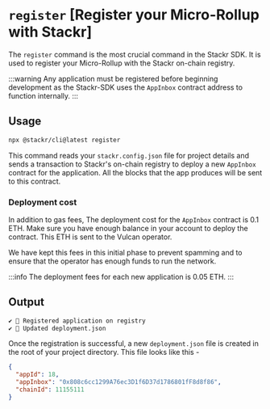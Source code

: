 # `register` [Register your Micro-Rollup with Stackr]

The `register` command is the most crucial command in the Stackr SDK. It is used to register your Micro-Rollup with the Stackr on-chain registry.

:::warning
Any application must be registered before beginning development as the Stackr-SDK uses the `AppInbox` contract address to function internally.
:::

## Usage

```bash
npx @stackr/cli@latest register
```

This command reads your `stackr.config.json` file for project details and sends a transaction to Stackr's on-chain registry to deploy a new `AppInbox` contract for the application. All the blocks that the app produces will be sent to this contract.

### Deployment cost

In addition to gas fees, The deployment cost for the `AppInbox` contract is 0.1 ETH. Make sure you have enough balance in your account to deploy the contract. This ETH is sent to the Vulcan operator.

We have kept this fees in this initial phase to prevent spamming and to ensure that the operator has enough funds to run the network.

:::info
The deployment fees for each new application is 0.05 ETH.
:::

## Output

```bash
✔ 📝 Registered application on registry
✔ 🧰 Updated deployment.json
```

Once the registration is successful, a new `deployment.json` file is created in the root of your project directory. This file looks like this -

```json [deployment.json]
{
  "appId": 18,
  "appInbox": "0x808c6cc1299A76ec3D1f6D37d1786801fF8d8f86",
  "chainId": 11155111
}
```
